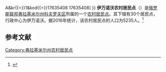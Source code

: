{{Infobox Settlement
| official_name = 伊万诺沃农村居民点
| native_name = Ивановское сельское поселение
| settlement_type = [[农村居民点|农村居民点]]
| subdivision_type = [[国家|国家]]
| subdivision_type1 = [[州_(俄罗斯)|州]]
| subdivision_type2 = [[区_(苏联)|区]]
| subdivision_name = {{RUS}}
| subdivision_name1 = [[弗拉基米尔州|弗拉基米尔州]]
| subdivision_name2 = [[科夫罗夫区|科夫罗夫区]]
| seat_type = 行政中心
| seat = 伊万诺沃
| population_as_of=2016
| population_footnotes = <ref name=stat />
| population_total = 5235
| coordinates_display = inline,title
| latd = 56.1805555555556 | latm =  | lats =  | latNS = N
| longd = 41.4777777777778 | longm =  | longs =  | longEW = E
| timezone = [[莫斯科时间|MSK]]
| utc_offset = +3
| blank_name = [[俄罗斯市政土地区划代码|OKTMO编码]]
| blank_info = [http://classif.spb.ru/classificators/view/tma.php?st{{=}}A&kr{{=}}1&kod{{=}}17635408 17635408]
}}
'''伊万诺沃农村居民点'''（{{lang-ru|Ивановское сельское поселение}}）是[[俄罗斯联邦|俄罗斯联邦]][[弗拉基米尔州|弗拉基米尔州]][[科夫罗夫区|科夫罗夫区]]所属的一个[[农村居民点|农村居民点]]。其下辖有30个居民点，行政中心为伊万诺沃。据2016年统计，该农村居民点的人口为5235人。<ref name=stat>{{cite web | url = http://www.gks.ru/free_doc/doc_2016/bul_dr/mun_obr2016.rar | title = Численность населения Российской Федерации по муниципальным образованиям на 1 января 2016 года | language = ru | accessdate = 2016-12-18 | archive-date = 2019-05-13 | archive-url = https://web.archive.org/web/20190513150350/http://www.gks.ru/free_doc/doc_2016/bul_dr/mun_obr2016.rar | dead-url = no }}</ref>

== 参考文献 ==
{{reflist}}

{{Russia-stub}}

[[Category:弗拉基米尔州农村居民点|Category:弗拉基米尔州农村居民点]]